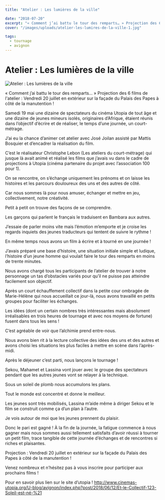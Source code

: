 ```yaml
---
title: "Atelier : Les lumières de la ville"

date: "2018-07-20"
excerpt: "« Comment j’ai battu le tour des remparts… » Projection des 6 films de l'atelier : Vendredi 20 juillet en extérieur sur la façade du Palais des Papes ..."
cover: "/images/uploads/atelier-les-lumires-de-la-ville-1.jpg"

tags:
  - tournage
  - avignon
---
```


# Atelier : Les lumières de la ville

![Atelier : Les lumières de la ville](/images/uploads/atelier-les-lumires-de-la-ville-1.jpg)

« Comment j’ai battu le tour des remparts… » Projection des 6 films de l'atelier : Vendredi 20 juillet en extérieur sur la façade du Palais des Papes à côté de la manutention !

Samedi 19 mai une dizaine de spectateurs du cinéma Utopia de tout âge et une dizaine de jeunes mineurs isolés, originaires d’Afrique, étaient réunis dans l’objectif d’écrire et de réaliser, le temps d’une journée, un court-métrage.

J’ai eu la chance d’animer cet atelier avec José Joilan assisté par Mattis Bosquier et d’encadrer la réalisation du film.

C’est le réalisateur Christophe Lebon (Les ateliers du court-métrage) qui jusque là avait animé et réalisé les films que j’avais vu dans le cadre de projections à Utopia (cinéma partenaire du projet avec l’association 100 pour 1).

On se rencontre, on s’échange uniquement les prénoms et on laisse les histoires et les parcours douloureux des uns et des autres de côté.

Car nous sommes là pour nous amuser, échanger et mettre en jeu, collectivement, notre créativité.

Petit à petit on trouve des façons de se comprendre.

Les garçons qui parlent le français le traduisent en Bambara aux autres.

J’essaie de parler moins vite mais l’émotion m’emporte et je croise les regards inquiets des jeunes traducteurs qui tentent de suivre le rythme !

En même temps nous avons un film à écrire et à tourné en une journée !

J’avais préparé une base d’histoire, une situation initiale simple et ludique, l’histoire d’un jeune homme qui voulait faire le tour des remparts en moins de trente minutes.

Nous avons chargé tous les participants de l’atelier de trouver à notre personnage un tas d’obstacles variés pour qu’il ne puisse pas atteindre facilement son objectif.

Après un court échauffement collectif dans la petite cour ombragée de Marie-Hélène qui nous accueillait ce jour-là, nous avons travaillé en petits groupes pour faciliter les échanges.

Les idées (dont un certain nombres très intéressantes mais absolument irréalisables en trois heures de tournage et avec nos moyens de fortune) fusent dans tous les sens !

C’est agréable de voir que l’alchimie prend entre-nous.

Nous avons bien rit à la lecture collective des idées des uns et des autres et avons choisi les situations les plus faciles à mettre en scène dans l’après-midi.

Après le déjeuner c’est parti, nous lançons le tournage !

Sekou, Mahamet et Lassina vont jouer avec le groupe des spectateurs pendant que les autres jeunes vont se relayer à la technique.

Sous un soleil de plomb nous accumulons les plans.

Tout le monde est concentré et donne le meilleur.

Les jeunes sont très mobilisés, Lassina m’aide même à diriger Sekou et le film se construit comme ça d’un plan à l’autre.

Je vois autour de moi que les jeunes prennent du plaisir.

Donc le pari est gagné ! À la fin de la journée, la fatigue commence à nous gagner mais nous sommes aussi tellement satisfaits d’avoir réussi à tourner un petit film, trace tangible de cette journée d’échanges et de rencontres si riches et plaisantes.

Projection : Vendredi 20 juillet en extérieur sur la façade du Palais des Papes à côté de la manutention !

Venez nombreux et n’hésitez pas à vous inscrire pour participer aux prochains films !

Pour en savoir plus lien sur le site d’utopia ! http://www.cinemas-utopia.org/U-blog/avignon/index.php?post/2018/06/12/Et-le-Collectif-123-Soleil-est-né-%21
